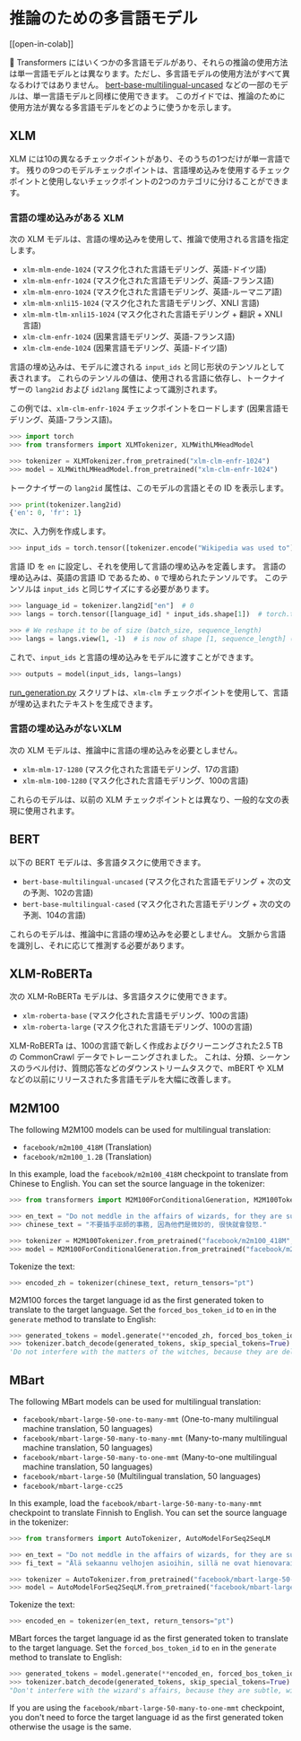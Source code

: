 <!--Copyright 2022 The HuggingFace Team. All rights reserved.

Licensed under the Apache License, Version 2.0 (the "License"); you may not use this file except in compliance with
the License. You may obtain a copy of the License at

http://www.apache.org/licenses/LICENSE-2.0

Unless required by applicable law or agreed to in writing, software distributed under the License is distributed on
an "AS IS" BASIS, WITHOUT WARRANTIES OR CONDITIONS OF ANY KIND, either express or implied. See the License for the
specific language governing permissions and limitations under the License.
-->

# 推論のための多言語モデル

[[open-in-colab]]

🤗 Transformers にはいくつかの多言語モデルがあり、それらの推論の使用方法は単一言語モデルとは異なります。ただし、多言語モデルの使用方法がすべて異なるわけではありません。 [bert-base-multilingual-uncased](https://huggingface.co/bert-base-multilingual-uncased) などの一部のモデルは、単一言語モデルと同様に使用できます。 このガイドでは、推論のために使用方法が異なる多言語モデルをどのように使うかを示します。

## XLM

XLM には10の異なるチェックポイントがあり、そのうちの1つだけが単一言語です。 残りの9つのモデルチェックポイントは、言語埋め込みを使用するチェックポイントと使用しないチェックポイントの2つのカテゴリに分けることができます。

### 言語の埋め込みがある XLM

次の XLM モデルは、言語の埋め込みを使用して、推論で使用される言語を指定します。

- `xlm-mlm-ende-1024` (マスク化された言語モデリング、英語-ドイツ語)
- `xlm-mlm-enfr-1024` (マスク化された言語モデリング、英語-フランス語)
- `xlm-mlm-enro-1024` (マスク化された言語モデリング、英語-ルーマニア語)
- `xlm-mlm-xnli15-1024` (マスク化された言語モデリング、XNLI 言語)
- `xlm-mlm-tlm-xnli15-1024` (マスク化された言語モデリング + 翻訳 + XNLI 言語)
- `xlm-clm-enfr-1024` (因果言語モデリング、英語-フランス語)
- `xlm-clm-ende-1024` (因果言語モデリング、英語-ドイツ語)

言語の埋め込みは、モデルに渡される `input_ids` と同じ形状のテンソルとして表されます。 これらのテンソルの値は、使用される言語に依存し、トークナイザーの `lang2id` および `id2lang` 属性によって識別されます。

この例では、`xlm-clm-enfr-1024` チェックポイントをロードします (因果言語モデリング、英語-フランス語)。

```py
>>> import torch
>>> from transformers import XLMTokenizer, XLMWithLMHeadModel

>>> tokenizer = XLMTokenizer.from_pretrained("xlm-clm-enfr-1024")
>>> model = XLMWithLMHeadModel.from_pretrained("xlm-clm-enfr-1024")
```

トークナイザーの `lang2id` 属性は、このモデルの言語とその ID を表示します。

```py
>>> print(tokenizer.lang2id)
{'en': 0, 'fr': 1}
```

次に、入力例を作成します。

```py
>>> input_ids = torch.tensor([tokenizer.encode("Wikipedia was used to")])  # batch size of 1
```

言語 ID を `en` に設定し、それを使用して言語の埋め込みを定義します。 言語の埋め込みは、英語の言語 ID であるため、`0` で埋められたテンソルです。 このテンソルは `input_ids` と同じサイズにする必要があります。

```py
>>> language_id = tokenizer.lang2id["en"]  # 0
>>> langs = torch.tensor([language_id] * input_ids.shape[1])  # torch.tensor([0, 0, 0, ..., 0])

>>> # We reshape it to be of size (batch_size, sequence_length)
>>> langs = langs.view(1, -1)  # is now of shape [1, sequence_length] (we have a batch size of 1)
```

これで、`input_ids` と言語の埋め込みをモデルに渡すことができます。

```py
>>> outputs = model(input_ids, langs=langs)
```

[run_generation.py](https://github.com/huggingface/transformers/tree/main/examples/pytorch/text-generation/run_generation.py) スクリプトは、`xlm-clm` チェックポイントを使用して、言語が埋め込まれたテキストを生成できます。

### 言語の埋め込みがないXLM

次の XLM モデルは、推論中に言語の埋め込みを必要としません。

- `xlm-mlm-17-1280` (マスク化された言語モデリング、17の言語)
- `xlm-mlm-100-1280` (マスク化された言語モデリング、100の言語)

これらのモデルは、以前の XLM チェックポイントとは異なり、一般的な文の表現に使用されます。

## BERT

以下の BERT モデルは、多言語タスクに使用できます。

- `bert-base-multilingual-uncased` (マスク化された言語モデリング + 次の文の予測、102の言語)
- `bert-base-multilingual-cased` (マスク化された言語モデリング + 次の文の予測、104の言語)

これらのモデルは、推論中に言語の埋め込みを必要としません。 文脈から言語を識別し、それに応じて推測する必要があります。

## XLM-RoBERTa

次の XLM-RoBERTa モデルは、多言語タスクに使用できます。

- `xlm-roberta-base` (マスク化された言語モデリング、100の言語)
- `xlm-roberta-large` (マスク化された言語モデリング、100の言語)

XLM-RoBERTa は、100の言語で新しく作成およびクリーニングされた2.5 TB の CommonCrawl データでトレーニングされました。 これは、分類、シーケンスのラベル付け、質問応答などのダウンストリームタスクで、mBERT や XLM などの以前にリリースされた多言語モデルを大幅に改善します。

## M2M100

The following M2M100 models can be used for multilingual translation:

- `facebook/m2m100_418M` (Translation)
- `facebook/m2m100_1.2B` (Translation)

In this example, load the `facebook/m2m100_418M` checkpoint to translate from Chinese to English. You can set the source language in the tokenizer:

```py
>>> from transformers import M2M100ForConditionalGeneration, M2M100Tokenizer

>>> en_text = "Do not meddle in the affairs of wizards, for they are subtle and quick to anger."
>>> chinese_text = "不要插手巫師的事務, 因為他們是微妙的, 很快就會發怒."

>>> tokenizer = M2M100Tokenizer.from_pretrained("facebook/m2m100_418M", src_lang="zh")
>>> model = M2M100ForConditionalGeneration.from_pretrained("facebook/m2m100_418M")
```

Tokenize the text:

```py
>>> encoded_zh = tokenizer(chinese_text, return_tensors="pt")
```

M2M100 forces the target language id as the first generated token to translate to the target language. Set the `forced_bos_token_id` to `en` in the `generate` method to translate to English:

```py
>>> generated_tokens = model.generate(**encoded_zh, forced_bos_token_id=tokenizer.get_lang_id("en"))
>>> tokenizer.batch_decode(generated_tokens, skip_special_tokens=True)
'Do not interfere with the matters of the witches, because they are delicate and will soon be angry.'
```

## MBart

The following MBart models can be used for multilingual translation:

- `facebook/mbart-large-50-one-to-many-mmt` (One-to-many multilingual machine translation, 50 languages)
- `facebook/mbart-large-50-many-to-many-mmt` (Many-to-many multilingual machine translation, 50 languages)
- `facebook/mbart-large-50-many-to-one-mmt` (Many-to-one multilingual machine translation, 50 languages)
- `facebook/mbart-large-50` (Multilingual translation, 50 languages)
- `facebook/mbart-large-cc25`

In this example, load the `facebook/mbart-large-50-many-to-many-mmt` checkpoint to translate Finnish to English. You can set the source language in the tokenizer:

```py
>>> from transformers import AutoTokenizer, AutoModelForSeq2SeqLM

>>> en_text = "Do not meddle in the affairs of wizards, for they are subtle and quick to anger."
>>> fi_text = "Älä sekaannu velhojen asioihin, sillä ne ovat hienovaraisia ja nopeasti vihaisia."

>>> tokenizer = AutoTokenizer.from_pretrained("facebook/mbart-large-50-many-to-many-mmt", src_lang="fi_FI")
>>> model = AutoModelForSeq2SeqLM.from_pretrained("facebook/mbart-large-50-many-to-many-mmt")
```

Tokenize the text:

```py
>>> encoded_en = tokenizer(en_text, return_tensors="pt")
```

MBart forces the target language id as the first generated token to translate to the target language. Set the `forced_bos_token_id` to `en` in the `generate` method to translate to English:

```py
>>> generated_tokens = model.generate(**encoded_en, forced_bos_token_id=tokenizer.lang_code_to_id("en_XX"))
>>> tokenizer.batch_decode(generated_tokens, skip_special_tokens=True)
"Don't interfere with the wizard's affairs, because they are subtle, will soon get angry."
```

If you are using the `facebook/mbart-large-50-many-to-one-mmt` checkpoint, you don't need to force the target language id as the first generated token otherwise the usage is the same.